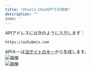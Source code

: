 ```yaml
---
title: "Utools-ChatGPTでの使用"
description: ""
icon: ''
---
```


APIアドレスには次のように入力します：
```
https://aihubmix.com
```  
APIキーは[当サイトのキー](https://aihubmix.com/token)から生成します。  
![画像](../../public/cn/utools1.png)  
![画像](../../public/cn/utools2.png)